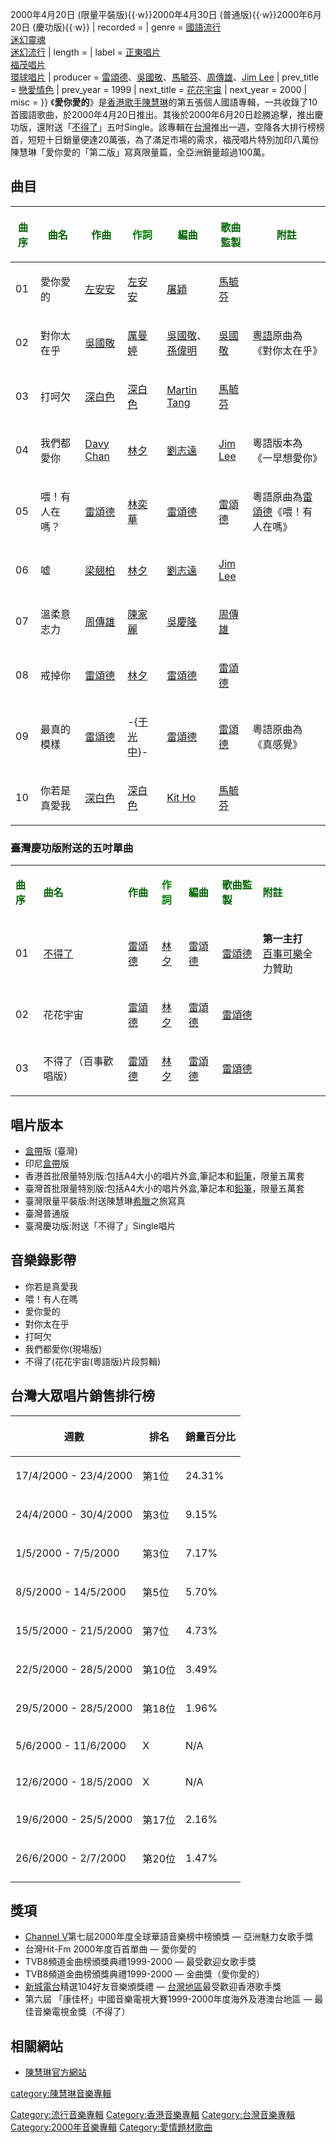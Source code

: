 {{Infobox album <!-- See Wikipedia:WikiProject_Albums -->
| name       = 愛你愛的
| type       = 專輯
| artist     = [[陳慧琳|陳慧琳]]
| cover      = Kelly Chen Love You So Much.jpg
<!-- 未知參數 | background = orange -->
| released   = {{HK}}{{TW}}2000年4月20日(限量特別版){{·w}}{{TW}}2000年4月20日 (限量平裝版){{·w}}{{TW}}2000年4月30日 (普通版){{·w}}{{TW}}2000年6月20日 (慶功版){{·w}}
| recorded   = 
| genre      = [[國語|國語]][[流行音樂|流行]]<br />[[迷幻靈魂|迷幻靈魂]]<br />[[迷幻流行|迷幻流行]]
| length     = 
| label      = {{flagicon|HK}} [[正東唱片|正東唱片]]<br />{{flagicon|Taiwan}} [[福茂唱片|福茂唱片]]<br />{{flagicon|SIN}}{{flagicon|MAL}} [[環球唱片|環球唱片]]
| producer   = [[雷頌德|雷頌德]]、[[吳國敬|吳國敬]]、[[馬毓芬|馬毓芬]]、[[周傳雄|周傳雄]]、[[李振權|Jim Lee]]
| prev_title = [[戀愛情色|戀愛情色]]
| prev_year  = 1999
| next_title = [[花花宇宙|花花宇宙]]
| next_year  = 2000
| misc       = {{單曲
  | name        = 愛你愛的
  | type        = studio
  | single1     = [[喂！有人在嗎？|喂！有人在嗎？]]
  | single1date = {{TW}}1999年10月30日
  | single2     = [[你若是真愛我|你若是真愛我]]
  | single2date = {{TW}}1999年11月20日
  | single3     = [[不得了_(陳慧琳單曲)|不得了]]
  | single3date = {{TW}}2000年6月20日
  }}
}}
《'''愛你愛的'''》是[[香港|香港]][[歌手|歌手]][[陳慧琳|陳慧琳]]的第五張個人國語專輯，一共收錄了10首國語歌曲，於2000年4月20日推出。其後於2000年6月20日趁勝追擊，推出慶功版，還附送「[[不得了_(陳慧琳單曲)|不得了]]」五吋Single。該專輯在[[台灣|台灣]]推出一週，空降各大排行榜榜首，短短十日銷量便達20萬張，為了滿足市場的需求，福茂唱片特別加印八萬份陳慧琳「愛你愛的「第二版」寫真限量篇，全亞洲銷量超過100萬。

==曲目==
{| class="wikitable"
|-
! <font color=darkgreen>'''曲序'''</font> || <font color=darkgreen>'''曲名'''</font> || <font color=darkgreen>'''作曲'''</font> || <font color=green>'''作詞'''</font> || <font color=darkgreen>'''編曲'''</font> || <font color=darkgreen>'''歌曲監製'''</font> || <font color=darkgreen>'''附註'''</font>
|-
| 01 || 愛你愛的 || [[左安安|左安安]] || [[左安安|左安安]] || [[屠穎|屠穎]] || [[馬毓芬|馬毓芬]] || 
|-
| 02 || 對你太在乎 || [[吳國敬|吳國敬]] || [[厲曼婷|厲曼婷]] || [[吳國敬|吳國敬]]、[[孫偉明|孫偉明]] || [[吳國敬|吳國敬]] || [[粵語|粵語]]原曲為《對你太在乎》
|-
| 03 || 打呵欠 || [[深白色|深白色]] || [[深白色|深白色]] || [[Martin_Tang|Martin Tang]] || [[馬毓芬|馬毓芬]] ||  
|-
| 04 || 我們都愛你 || [[陳匡榮|Davy Chan]] || [[林夕|林夕]] || [[劉志遠_(香港音樂人)|劉志遠]] || [[李振權|Jim Lee]] || 粵語版本為《一早想愛你》
|-
| 05 || 喂！有人在嗎？  || [[雷頌德|雷頌德]] || [[林奕華_(香港)|林奕華]] || [[雷頌德|雷頌德]] || [[雷頌德|雷頌德]] || 粵語原曲為[[雷頌德|雷頌德]]《喂！有人在嗎》
|-
| 06 || 噓 || [[梁翹柏|梁翹柏]] || [[林夕|林夕]]|| [[劉志遠_(香港音樂人)|劉志遠]] || [[李振權|Jim Lee]] ||  
|-
| 07 || 溫柔意志力 || [[周傳雄|周傳雄]] || [[陳家麗|陳家麗]] || [[吳慶隆|吳慶隆]] || [[周傳雄|周傳雄]] ||
|-
| 08 || 戒掉你 || [[雷頌德|雷頌德]] || [[林夕|林夕]] || [[雷頌德|雷頌德]] || [[雷頌德|雷頌德]] ||
|-
| 09 || 最真的模樣 || [[雷頌德|雷頌德]] || -{[[于光中|于光中]]}- || [[雷頌德|雷頌德]] || [[雷頌德|雷頌德]] || 粵語原曲為《真感覺》
|-
| 10 || 你若是真愛我 || [[深白色|深白色]] || [[深白色|深白色]] || [[Kit_Ho|Kit Ho]] || [[馬毓芬|馬毓芬]] ||  
|}

=== 臺灣慶功版附送的五吋單曲 ===
{| class="wikitable"
|-
| <font color=darkgreen>'''曲序'''</font> || <font color=darkgreen>'''曲名'''</font> || <font color=darkgreen>'''作曲'''</font> || <font color=green>'''作詞'''</font> || <font color=darkgreen>'''編曲'''</font> || <font color=darkgreen>'''歌曲監製'''</font> || <font color=darkgreen>'''附註'''</font>
|-
| 01 || [[不得了_(陳慧琳單曲)|不得了]] || [[雷頌德|雷頌德]] || [[林夕|林夕]] || [[雷頌德|雷頌德]] || [[雷頌德|雷頌德]] || '''第一主打'''<br>[[百事可樂|百事可樂]]全力贊助
|-
| 02 || 花花宇宙 || [[雷頌德|雷頌德]] || [[林夕|林夕]] || [[雷頌德|雷頌德]] || [[雷頌德|雷頌德]] || 
|-
| 03 || 不得了（百事歡唱版） || [[雷頌德|雷頌德]] || [[林夕|林夕]] || [[雷頌德|雷頌德]] || [[雷頌德|雷頌德]] || 
|}

==唱片版本==
* [[盒帶|盒帶]]版 (臺灣)
* 印尼[[盒帶|盒帶]]版  
*香港首批限量特別版:包括A4大小的唱片外盒,筆記本和[[鉛筆|鉛筆]]，限量五萬套
*臺灣首批限量特別版:包括A4大小的唱片外盒,筆記本和[[鉛筆|鉛筆]]，限量五萬套
*臺灣限量平裝版:附送陳慧琳[[希臘|希臘]]之旅寫真
*臺灣普通版
*臺灣慶功版:附送「不得了」Single唱片

==音樂錄影帶==
*你若是真愛我
*喂！有人在嗎 
*愛你愛的 
*對你太在乎  
*打呵欠
*我們都愛你(現場版)
*不得了(花花宇宙(粵語版)片段剪輯)

==台灣大眾唱片銷售排行榜==
{| class="wikitable"
|-
! 週數 !! 排名 !! 銷量百分比
|-
|17/4/2000 - 23/4/2000 || 第1位 || 24.31%
|-
|24/4/2000 - 30/4/2000 || 第3位 || 9.15%
|-
|1/5/2000 - 7/5/2000 || 第3位 || 7.17%
|-
|8/5/2000 - 14/5/2000 || 第5位 || 5.70%
|-
|15/5/2000 - 21/5/2000 || 第7位 || 4.73%
|-
|22/5/2000 - 28/5/2000 || 第10位 || 3.49%
|-
|29/5/2000 - 28/5/2000 || 第18位 || 1.96%
|-
|5/6/2000 - 11/6/2000 || X || N/A
|-
|12/6/2000 - 18/5/2000 || X || N/A
|-
|19/6/2000 - 25/5/2000 || 第17位 || 2.16%
|-
|26/6/2000 - 2/7/2000 || 第20位 || 1.47%
|-
|}

== 獎項==
*[[Channel_V|Channel V]]第七屆2000年度全球華語音樂榜中榜頒獎 — 亞洲魅力女歌手獎
*台灣Hit-Fm 2000年度百首單曲 — 愛你愛的
*TVB8頻道金曲榜頒獎典禮1999-2000 — 最受歡迎女歌手獎  
*TVB8頻道金曲榜頒獎典禮1999-2000 — 金曲獎（愛你愛的）  
*[[新城電台|新城電台]]精選104好友音樂頒獎禮 — [[台灣地區|台灣地區]]最受歡迎香港歌手獎 
*第六屆 「康佳杯」中國音樂電視大賽1999-2000年度海外及港澳台地區 — 最佳音樂電視金獎（不得了）

== 相關網站 ==
* [https://web.archive.org/web/20070124122828/http://www.kellychen.hk/ 陳慧琳官方網站]

{{陳慧琳}}

[[Category:流行音樂專輯|Category:流行音樂專輯]]
[[category:陳慧琳音樂專輯|category:陳慧琳音樂專輯]]
[[Category:香港音樂專輯|Category:香港音樂專輯]]
[[Category:台灣音樂專輯|Category:台灣音樂專輯]]
[[Category:2000年音樂專輯|Category:2000年音樂專輯]]
[[Category:愛情題材歌曲|Category:愛情題材歌曲]]